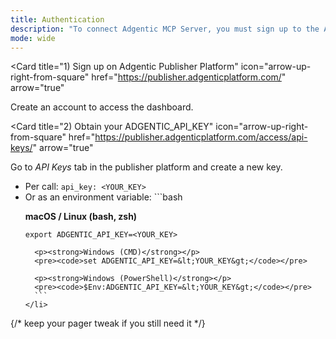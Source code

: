 ```yaml
---
title: Authentication
description: "To connect Adgentic MCP Server, you must sign up to the Adgentic Publisher Platform and get an ADGENTIC_API_KEY."
mode: wide
---
```




<Card
  title="1) Sign up on Adgentic Publisher Platform"
  icon="arrow-up-right-from-square"
  href="https://publisher.adgenticplatform.com/"
  arrow="true"
>
  Create an account to access the dashboard.
</Card>

<Card
  title="2) Obtain your ADGENTIC_API_KEY"
  icon="arrow-up-right-from-square"
  href="https://publisher.adgenticplatform.com/access/api-keys/"
  arrow="true"
>
  Go to <em>API Keys</em> tab in the publisher platform and create a new key.
</Card>

<Card title="3) Provide your ADGENTIC_API_KEY either:">
  <ul>
    <li>Per call: <code>api_key: &lt;YOUR_KEY&gt;</code></li>
    <li>
      Or as an environment variable:
      ```bash
      <p><strong>macOS / Linux (bash, zsh)</strong></p>
      <pre><code>export ADGENTIC_API_KEY=&lt;YOUR_KEY&gt;</code></pre>

      <p><strong>Windows (CMD)</strong></p>
      <pre><code>set ADGENTIC_API_KEY=&lt;YOUR_KEY&gt;</code></pre>

      <p><strong>Windows (PowerShell)</strong></p>
      <pre><code>$Env:ADGENTIC_API_KEY=&lt;YOUR_KEY&gt;</code></pre>
      ```
    </li>
  </ul>
</Card>

<Feedback />

{/* keep your pager tweak if you still need it */}
<style>{`
  nav a > div > span:not(:first-child) {
    display: none !important;
  }
`}</style>
